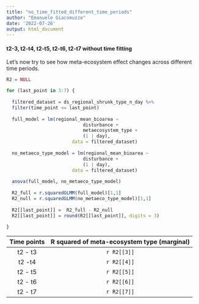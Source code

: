 ```yaml
---
title: "no_time_fitted_different_time_periods"
author: "Emanuele Giacomuzzo"
date: '2022-07-26'
output: html_document
---
```


#### t2-3, t2-t4, t2-t5, t2-t6, t2-t7 without time fitting

Let's now try to see how meta-ecosystem effect changes across different time periods.

```r

R2 = NULL

for (last_point in 3:7) {
  
  filtered_dataset = ds_regional_shrunk_type_n_day %>%
  filter(time_point <= last_point)
  
  full_model = lm(regional_mean_bioarea ~ 
                            disturbance +
                            metaecosystem_type +
                            (1 | day),
                        data = filtered_dataset)
  
  no_metaeco_type_model = lm(regional_mean_bioarea ~ 
                            disturbance +
                            (1 | day),
                        data = filtered_dataset)
  
  anova(full_model, no_metaeco_type_model)
  
  R2_full = r.squaredGLMM(full_model)[1,1]
  R2_null = r.squaredGLMM(no_metaeco_type_model)[1,1]
  
  R2[[last_point]] =  R2_full - R2_null
  R2[[last_point]] = round(R2[[last_point]], digits = 3)
  
}
```

| Time points | R squared of meta-ecosystem type (marginal) |
|:-----------:|:-------------------------------------------:|
|   t2 - t3   |                 `r R2[[3]]`                 |
|   t2 -t4    |                 `r R2[[4]]`                 |
|   t2 - t5   |                 `r R2[[5]]`                 |
|   t2 - t6   |                 `r R2[[6]]`                 |
|   t2 - t7   |                 `r R2[[7]]`                 |
